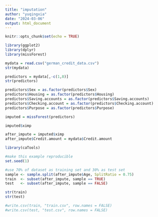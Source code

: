 ```yaml
---
title: "imputation"
author: "yuqingxia"
date: "2024-03-06"
output: html_document
---
```


```r
knitr::opts_chunk$set(echo = TRUE)
```

```r
library(ggplot2)
library(dplyr)
library(missForest)
```

```r
mydata = read.csv("german_credit_data.csv")
str(mydata)
```
```r
predictors = mydata[,-c(1,8)]
str(predictors)
```

```r
predictors$Sex = as.factor(predictors$Sex)
predictors$Housing = as.factor(predictors$Housing)
predictors$Saving.accounts = as.factor(predictors$Saving.accounts)
predictors$Checking.account = as.factor(predictors$Checking.account)
predictors$Purpose = as.factor(predictors$Purpose)
```
```r
imputed = missForest(predictors)
```
```r
imputed$ximp
```
```r
after_impute = imputed$ximp
after_impute$Credit.amount = mydata$Credit.amount
```

```r
library(caTools)

#make this example reproducible
set.seed(1)

#use 70% of dataset as training set and 30% as test set
sample <- sample.split(after_impute$Age, SplitRatio = 0.75)
train  <- subset(after_impute, sample == TRUE)
test   <- subset(after_impute, sample == FALSE)
```
```r
str(train)
str(test)
```

```r
#write.csv(train, "train.csv", row.names = FALSE)
#write.csv(test, "test.csv", row.names = FALSE)

```

